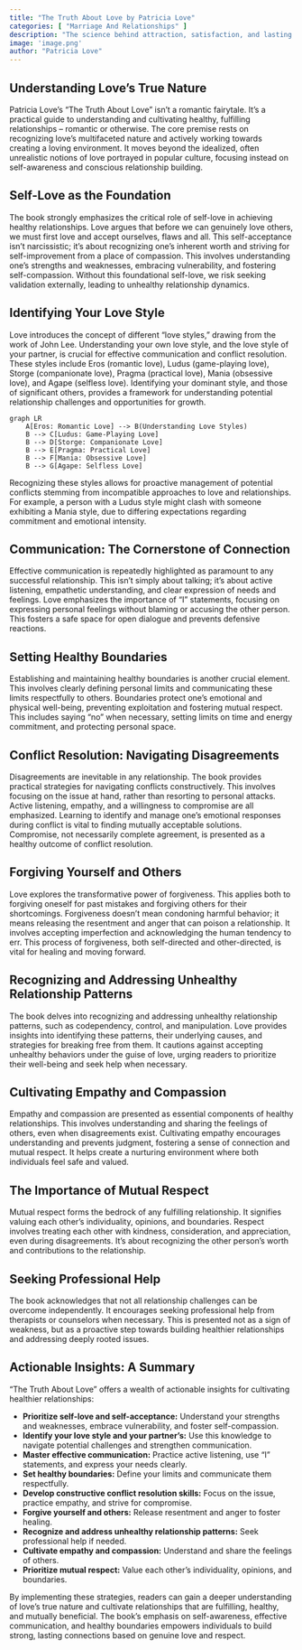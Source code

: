 ```yaml
---
title: "The Truth About Love by Patricia Love"
categories: [ "Marriage And Relationships" ]
description: "The science behind attraction, satisfaction, and lasting relationships"
image: 'image.png'
author: "Patricia Love"
---
```

## Understanding Love's True Nature

Patricia Love's "The Truth About Love" isn't a romantic fairytale. It's a practical guide to understanding and cultivating healthy, fulfilling relationships – romantic or otherwise. The core premise rests on recognizing love's multifaceted nature and actively working towards creating a loving environment.  It moves beyond the idealized, often unrealistic notions of love portrayed in popular culture, focusing instead on self-awareness and conscious relationship building.

## Self-Love as the Foundation

The book strongly emphasizes the critical role of self-love in achieving healthy relationships.  Love argues that before we can genuinely love others, we must first love and accept ourselves, flaws and all. This self-acceptance isn't narcissistic; it's about recognizing one's inherent worth and striving for self-improvement from a place of compassion.  This involves understanding one's strengths and weaknesses, embracing vulnerability, and fostering self-compassion.  Without this foundational self-love, we risk seeking validation externally, leading to unhealthy relationship dynamics.

## Identifying Your Love Style

Love introduces the concept of different "love styles," drawing from the work of John Lee. Understanding your own love style, and the love style of your partner, is crucial for effective communication and conflict resolution. These styles include Eros (romantic love), Ludus (game-playing love), Storge (companionate love), Pragma (practical love), Mania (obsessive love), and Agape (selfless love).  Identifying your dominant style, and those of significant others, provides a framework for understanding potential relationship challenges and opportunities for growth.

```mermaid
graph LR
    A[Eros: Romantic Love] --> B(Understanding Love Styles)
    B --> C[Ludus: Game-Playing Love]
    B --> D[Storge: Companionate Love]
    B --> E[Pragma: Practical Love]
    B --> F[Mania: Obsessive Love]
    B --> G[Agape: Selfless Love]
```

Recognizing these styles allows for proactive management of potential conflicts stemming from incompatible approaches to love and relationships.  For example, a person with a Ludus style might clash with someone exhibiting a Mania style, due to differing expectations regarding commitment and emotional intensity.

## Communication: The Cornerstone of Connection

Effective communication is repeatedly highlighted as paramount to any successful relationship.  This isn't simply about talking; it's about active listening, empathetic understanding, and clear expression of needs and feelings. Love emphasizes the importance of "I" statements, focusing on expressing personal feelings without blaming or accusing the other person.  This fosters a safe space for open dialogue and prevents defensive reactions.

## Setting Healthy Boundaries

Establishing and maintaining healthy boundaries is another crucial element.  This involves clearly defining personal limits and communicating these limits respectfully to others. Boundaries protect one's emotional and physical well-being, preventing exploitation and fostering mutual respect.  This includes saying "no" when necessary, setting limits on time and energy commitment, and protecting personal space.


## Conflict Resolution: Navigating Disagreements

Disagreements are inevitable in any relationship.  The book provides practical strategies for navigating conflicts constructively.  This involves focusing on the issue at hand, rather than resorting to personal attacks.  Active listening, empathy, and a willingness to compromise are all emphasized.  Learning to identify and manage one's emotional responses during conflict is vital to finding mutually acceptable solutions.  Compromise, not necessarily complete agreement, is presented as a healthy outcome of conflict resolution.


## Forgiving Yourself and Others

Love explores the transformative power of forgiveness.  This applies both to forgiving oneself for past mistakes and forgiving others for their shortcomings.  Forgiveness doesn't mean condoning harmful behavior; it means releasing the resentment and anger that can poison a relationship.  It involves accepting imperfection and acknowledging the human tendency to err.  This process of forgiveness, both self-directed and other-directed, is vital for healing and moving forward.


## Recognizing and Addressing Unhealthy Relationship Patterns

The book delves into recognizing and addressing unhealthy relationship patterns, such as codependency, control, and manipulation.  Love provides insights into identifying these patterns, their underlying causes, and strategies for breaking free from them. It cautions against accepting unhealthy behaviors under the guise of love, urging readers to prioritize their well-being and seek help when necessary.

## Cultivating Empathy and Compassion

Empathy and compassion are presented as essential components of healthy relationships. This involves understanding and sharing the feelings of others, even when disagreements exist.  Cultivating empathy encourages understanding and prevents judgment, fostering a sense of connection and mutual respect.  It helps create a nurturing environment where both individuals feel safe and valued.

## The Importance of Mutual Respect

Mutual respect forms the bedrock of any fulfilling relationship.  It signifies valuing each other's individuality, opinions, and boundaries.  Respect involves treating each other with kindness, consideration, and appreciation, even during disagreements. It's about recognizing the other person's worth and contributions to the relationship.

##  Seeking Professional Help

The book acknowledges that not all relationship challenges can be overcome independently.  It encourages seeking professional help from therapists or counselors when necessary.  This is presented not as a sign of weakness, but as a proactive step towards building healthier relationships and addressing deeply rooted issues.


##  Actionable Insights: A Summary

"The Truth About Love" offers a wealth of actionable insights for cultivating healthier relationships:

* **Prioritize self-love and self-acceptance:** Understand your strengths and weaknesses, embrace vulnerability, and foster self-compassion.
* **Identify your love style and your partner's:** Use this knowledge to navigate potential challenges and strengthen communication.
* **Master effective communication:** Practice active listening, use "I" statements, and express your needs clearly.
* **Set healthy boundaries:** Define your limits and communicate them respectfully.
* **Develop constructive conflict resolution skills:** Focus on the issue, practice empathy, and strive for compromise.
* **Forgive yourself and others:** Release resentment and anger to foster healing.
* **Recognize and address unhealthy relationship patterns:** Seek professional help if needed.
* **Cultivate empathy and compassion:** Understand and share the feelings of others.
* **Prioritize mutual respect:** Value each other's individuality, opinions, and boundaries.


By implementing these strategies, readers can gain a deeper understanding of love's true nature and cultivate relationships that are fulfilling, healthy, and mutually beneficial.  The book's emphasis on self-awareness, effective communication, and healthy boundaries empowers individuals to build strong, lasting connections based on genuine love and respect.


